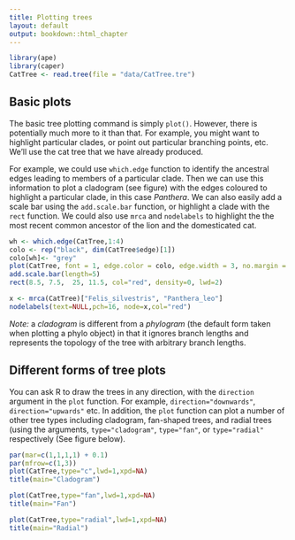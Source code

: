 ```yaml
---
title: Plotting trees
layout: default
output: bookdown::html_chapter
---
```


```r
library(ape)
library(caper)
CatTree <- read.tree(file = "data/CatTree.tre")
```

## Basic plots {#basics}

The basic tree plotting command is simply `plot()`. However, there is potentially much more to it than that. For example, you might want to highlight particular clades, or point out particular branching points, etc. We'll use the cat tree that we have already produced.

For example, we could use `which.edge` function to identify the ancestral edges leading to members of a particular clade. Then we can use this information to plot a cladogram (see figure) with the edges coloured to highlight a particular clade, in this case *Panthera*. We can also easily add a scale bar using the `add.scale.bar` function, or highlight a clade with the `rect` function. We could also use `mrca` and `nodelabels` to highlight the the most recent common ancestor of the lion and the domesticated cat.

```r
wh <- which.edge(CatTree,1:4)
colo <- rep("black", dim(CatTree$edge)[1])
colo[wh]<- "grey"
plot(CatTree, font = 1, edge.color = colo, edge.width = 3, no.margin = TRUE)
add.scale.bar(length=5)
rect(8.5, 7.5,  25, 11.5, col="red", density=0, lwd=2)

x <- mrca(CatTree)["Felis_silvestris", "Panthera_leo"]
nodelabels(text=NULL,pch=16, node=x,col="red")
```


*Note:* a *cladogram* is different from a *phylogram* (the default form taken when plotting a phylo object) in that it ignores branch lengths and represents the topology of the tree with arbitrary branch lengths.

## Different forms of tree plots {#othertypes}

You can ask R to draw the trees in any direction, with the `direction` argument in the `plot` function. For example,  `direction="downwards"`, `direction="upwards"` etc. In addition, the `plot` function can plot a number of other tree types including cladogram, fan-shaped trees, and radial trees (using the arguments, `type="cladogram"`, `type="fan"`, or `type="radial"` respectively (See figure below).

```r
par(mar=c(1,1,1,1) + 0.1)
par(mfrow=c(1,3))
plot(CatTree,type="c",lwd=1,xpd=NA)
title(main="Cladogram")

plot(CatTree,type="fan",lwd=1,xpd=NA)
title(main="Fan")

plot(CatTree,type="radial",lwd=1,xpd=NA)
title(main="Radial")
```
